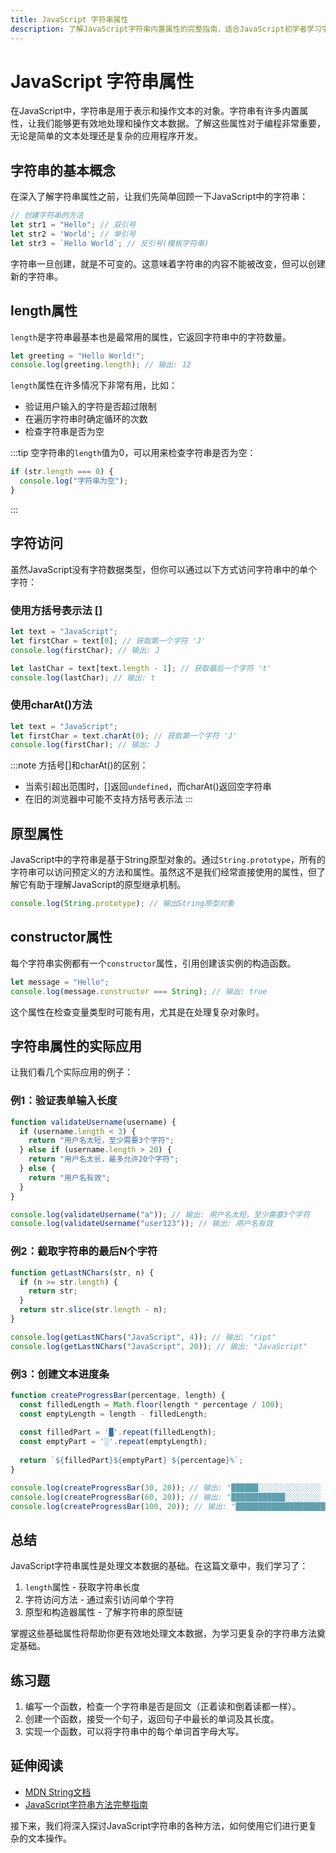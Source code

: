 ```yaml
---
title: JavaScript 字符串属性
description: 了解JavaScript字符串内置属性的完整指南，适合JavaScript初学者学习字符串长度、字符访问等核心概念。
---
```


# JavaScript 字符串属性

在JavaScript中，字符串是用于表示和操作文本的对象。字符串有许多内置属性，让我们能够更有效地处理和操作文本数据。了解这些属性对于编程非常重要，无论是简单的文本处理还是复杂的应用程序开发。

## 字符串的基本概念

在深入了解字符串属性之前，让我们先简单回顾一下JavaScript中的字符串：

```javascript
// 创建字符串的方法
let str1 = "Hello"; // 双引号
let str2 = 'World'; // 单引号
let str3 = `Hello World`; // 反引号(模板字符串)
```

字符串一旦创建，就是不可变的。这意味着字符串的内容不能被改变，但可以创建新的字符串。

## length属性

`length`是字符串最基本也是最常用的属性，它返回字符串中的字符数量。

```javascript
let greeting = "Hello World!";
console.log(greeting.length); // 输出: 12
```

`length`属性在许多情况下非常有用，比如：

- 验证用户输入的字符是否超过限制
- 在遍历字符串时确定循环的次数
- 检查字符串是否为空

:::tip
空字符串的`length`值为0，可以用来检查字符串是否为空：
```javascript
if (str.length === 0) {
  console.log("字符串为空");
}
```
:::

## 字符访问

虽然JavaScript没有字符数据类型，但你可以通过以下方式访问字符串中的单个字符：

### 使用方括号表示法 []

```javascript
let text = "JavaScript";
let firstChar = text[0]; // 获取第一个字符 'J'
console.log(firstChar); // 输出: J

let lastChar = text[text.length - 1]; // 获取最后一个字符 't'
console.log(lastChar); // 输出: t
```

### 使用charAt()方法

```javascript
let text = "JavaScript";
let firstChar = text.charAt(0); // 获取第一个字符 'J'
console.log(firstChar); // 输出: J
```

:::note
方括号[]和charAt()的区别：
- 当索引超出范围时，[]返回`undefined`，而charAt()返回空字符串
- 在旧的浏览器中可能不支持方括号表示法
:::

## 原型属性

JavaScript中的字符串是基于String原型对象的。通过`String.prototype`，所有的字符串可以访问预定义的方法和属性。虽然这不是我们经常直接使用的属性，但了解它有助于理解JavaScript的原型继承机制。

```javascript
console.log(String.prototype); // 输出String原型对象
```

## constructor属性

每个字符串实例都有一个`constructor`属性，引用创建该实例的构造函数。

```javascript
let message = "Hello";
console.log(message.constructor === String); // 输出: true
```

这个属性在检查变量类型时可能有用，尤其是在处理复杂对象时。

## 字符串属性的实际应用

让我们看几个实际应用的例子：

### 例1：验证表单输入长度

```javascript
function validateUsername(username) {
  if (username.length < 3) {
    return "用户名太短，至少需要3个字符";
  } else if (username.length > 20) {
    return "用户名太长，最多允许20个字符";
  } else {
    return "用户名有效";
  }
}

console.log(validateUsername("a")); // 输出: 用户名太短，至少需要3个字符
console.log(validateUsername("user123")); // 输出: 用户名有效
```

### 例2：截取字符串的最后N个字符

```javascript
function getLastNChars(str, n) {
  if (n >= str.length) {
    return str;
  }
  return str.slice(str.length - n);
}

console.log(getLastNChars("JavaScript", 4)); // 输出: "ript"
console.log(getLastNChars("JavaScript", 20)); // 输出: "JavaScript"
```

### 例3：创建文本进度条

```javascript
function createProgressBar(percentage, length) {
  const filledLength = Math.floor(length * percentage / 100);
  const emptyLength = length - filledLength;
  
  const filledPart = '█'.repeat(filledLength);
  const emptyPart = '░'.repeat(emptyLength);
  
  return `${filledPart}${emptyPart} ${percentage}%`;
}

console.log(createProgressBar(30, 20)); // 输出: "██████░░░░░░░░░░░░░░ 30%"
console.log(createProgressBar(60, 20)); // 输出: "████████████░░░░░░░░ 60%"
console.log(createProgressBar(100, 20)); // 输出: "████████████████████ 100%"
```

## 总结

JavaScript字符串属性是处理文本数据的基础。在这篇文章中，我们学习了：

1. `length`属性 - 获取字符串长度
2. 字符访问方法 - 通过索引访问单个字符
3. 原型和构造器属性 - 了解字符串的原型链

掌握这些基础属性将帮助你更有效地处理文本数据，为学习更复杂的字符串方法奠定基础。

## 练习题

1. 编写一个函数，检查一个字符串是否是回文（正着读和倒着读都一样）。
2. 创建一个函数，接受一个句子，返回句子中最长的单词及其长度。
3. 实现一个函数，可以将字符串中的每个单词首字母大写。

## 延伸阅读

- [MDN String文档](https://developer.mozilla.org/zh-CN/docs/Web/JavaScript/Reference/Global_Objects/String)
- [JavaScript字符串方法完整指南](https://developer.mozilla.org/zh-CN/docs/Web/JavaScript/Reference/Global_Objects/String#Methods)

接下来，我们将深入探讨JavaScript字符串的各种方法，如何使用它们进行更复杂的文本操作。